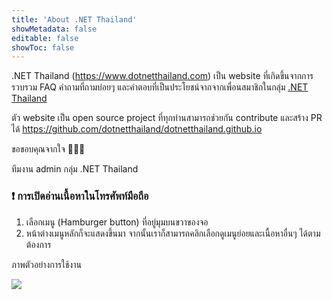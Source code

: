 ```yaml
---
title: 'About .NET Thailand'
showMetadata: false
editable: false
showToc: false
---
```


.NET Thailand (https://www.dotnetthailand.com) เป็น website ที่เกิดขึ้นจากการรวบรวม FAQ คำถามที่ถามบ่อยๆ
และคำตอบที่เป็นประโยชน์จากจากเพื่อนสมาชิกในกลุ่ม [.NET Thailand](https://www.facebook.com/groups/dotnetthailand)

ตัว website เป็น open source project ที่ทุกท่านสามารถช่วยกัน contribute และสร้าง PR ได้ https://github.com/dotnetthailand/dotnetthailand.github.io

ขอขอบคุณจากใจ 🙏🙏🙏

ทีมงาน admin กลุ่ม .NET Thailand

### ❗ การเปิดอ่านเนื้อหาในโทรศัพท์มือถือ

1. เลือกเมนู (Hamburger button) ที่อยู่มุมบนขวาของจอ
2. หน้าต่างเมนูหลักก็จะแสดงขึ้นมา จากนั้นเราก็สามารถคลิกเลือกดูเมนูย่อยและเนื้อหาอื่นๆ ได้ตามต้องการ

ภาพตัวอย่างการใช้งาน

![](images/website-menu-on-mobile.jpg)
